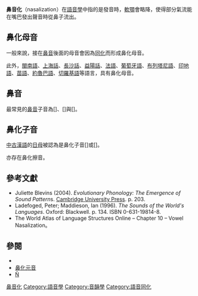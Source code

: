 {{Infobox IPA
|ipa symbol=◌̃
|ipa number=424
|decimal1=771
}}
{{语音变化}}
'''鼻音化'''（nasalization）在[[语音学|語音學]]中指的是發音時，[[软颚|軟顎]]會略降，使得部分氣流能在嘴巴發出聲音時從鼻子流出。

==鼻化母音==
{{main|鼻化元音}}
一般來說，接在[[鼻音_(辅音)|鼻音]]後面的母音會因為[[同化_(語言學)|同化]]而形成鼻化母音。

此外，[[闽南语|閩南語]]、[[上海话|上海話]]、[[长沙话|長沙話]]、[[益阳话|益陽話]]、[[法语|法語]]、[[葡萄牙語|葡萄牙語]]、[[布列塔尼语|布列塔尼語]]、[[印地语|印地語]]、[[苗語|苗語]]、[[约鲁巴语|約魯巴語]]、[[切羅基語|切羅基語]]等語言，具有鼻化母音。

==鼻音==
{{main|鼻音 (辅音)}}
最常見的[[鼻音_(辅音)|鼻音]]子音為[{{IPA link|m}}]、[{{IPA link|n}}]與[{{IPA link|ŋ}}]。

==鼻化子音==
[[中古汉语|中古漢語]]的[[日母|日母]]被認為是鼻化子音[{{IPA|z̃}}]或[{{IPA|ȵʑ}}]。

{{link-en|現代南阿拉伯語群|Modern South Arabian languages}}亦存在鼻化擦音。

==參考文獻==
{{refbegin|2}}
* Juliette Blevins (2004). ''Evolutionary Phonology: The Emergence of Sound Pattern''s. [[Cambridge_University_Press|Cambridge University Press]]. p. 203.
* Ladefoged, Peter; Maddieson, Ian (1996). ''The Sounds of the World's Languages''. Oxford: Blackwell. p. 134. ISBN 0-631-19814-8.
* The World Atlas of Language Structures Online – Chapter 10 – Vowel Nasalization。
{{refend}}

==參閱==
*{{link-en|去鼻音化|Denasalization}}
*[[鼻化元音|鼻化元音]]
*[[Ñ|Ñ]]

{{lang-stub}}

[[Category:鼻音化|]]
[[Category:語音學|Category:語音學]]
[[Category:音韻學|Category:音韻學]]
[[Category:語音同化|Category:語音同化]]